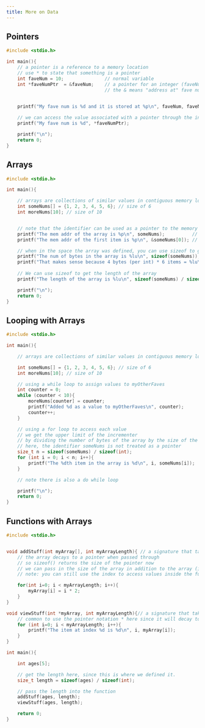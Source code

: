 ```yaml
---
title: More on Data
---
```


## Pointers

```c
#include <stdio.h>

int main(){
    // a pointer is a reference to a memory location
    // use * to state that something is a pointer
    int faveNum = 10;               // normal variable
    int *faveNumPtr  = &faveNum;    // a pointer for an integer (faveNum is an integer)
                                    // the & means "address at" fave num.

    
    printf("My fave num is %d and it is stored at %p\n", faveNum, faveNumPtr);

    // we can access the value associated with a pointer through the indirection operator *
    printf("My fave num is %d", *faveNumPtr);

    printf("\n");
    return 0;
}
```

## Arrays


```c
#include <stdio.h>

int main(){

    // arrays are collections of similar values in contiguous memory locations
    int someNums[] = {1, 2, 3, 4, 5, 6}; // size of 6
    int moreNums[10]; // size of 10


    // note that the identifier can be used as a pointer to the memory location of the first item
    printf("The mem addr of the array is %p\n", someNums);          // note: not using &, but you can.
    printf("The mem addr of the first item is %p\n", &someNums[0]); // note: need to use & to get address at

    // when in the space the array was defined, you can use sizeof to get how large it is
    printf("The num of bytes in the array is %lu\n", sizeof(someNums));
    printf("That makes sense because 4 bytes (per int) * 6 items = %lu\n", sizeof(someNums));
    
    // We can use sizeof to get the length of the array
    printf("The length of the array is %lu\n", sizeof(someNums) / sizeof(int));

    printf("\n");
    return 0;
}
```


## Looping with Arrays 

```c
#include <stdio.h>

int main(){

    // arrays are collections of similar values in contiguous memory locations

    int someNums[] = {1, 2, 3, 4, 5, 6}; // size of 6
    int moreNums[10]; // size of 10

    // using a while loop to assign values to myOtherFaves
    int counter = 0;
    while (counter < 10){
        moreNums[counter] = counter;
        printf("Added %d as a value to myOtherFaves\n", counter);
        counter++;
    }

    // using a for loop to access each value
    // we get the upper limit of the incrementer
    // by dividing the number of bytes of the array by the size of the data type
    // here, the identifier someNums is not treated as a pointer
    size_t n = sizeof(someNums) / sizeof(int);
    for (int i = 0; i < n; i++){
        printf("The %dth item in the array is %d\n", i, someNums[i]);
    }

    // note there is also a do while loop

    printf("\n");
    return 0;
}
```


## Functions with Arrays

```c
#include <stdio.h>


void addStuff(int myArray[], int myArrayLength){ // a signature that takes in an array
    // the array decays to a pointer when passed through
    // so sizeof() returns the size of the pointer now
    // we can pass in the size of the array in addition to the array (if we need the size)
    // note: you can still use the index to access values inside the functions

    for(int i=0; i < myArrayLength; i++){
        myArray[i] = i * 2;
    }
}

void viewStuff(int *myArray, int myArrayLength){// a signature that takes in an array
    // common to use the pointer notation * here since it will decay to a pointer
    for (int i=0; i < myArrayLength; i++){
        printf("The item at index %d is %d\n", i, myArray[i]);
    }
}

int main(){

    int ages[5];

    // get the length here, since this is where we defined it.
    size_t length = sizeof(ages) / sizeof(int); 

    // pass the length into the function
    addStuff(ages, length);
    viewStuff(ages, length);

    return 0;
}
```


